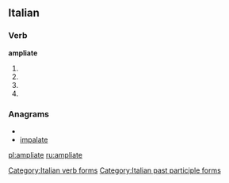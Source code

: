 ==Italian==

===Verb===
'''ampliate'''

# {{form of|[[second-person|Second-person]] [[plural]] [[present tense]]|[[ampliare#Italian|ampliare]]|lang=Italian}}
# {{form of|Second-person plural [[imperative]]|ampliare#Italian|ampliare|lang=Italian}}
# {{form of|Second-person plural [[present subjunctive]]|[[ampliare#Italian|ampliare]]|lang=Italian}}
# {{form of|[[feminine|Feminine]] plural|[[ampliato]]}}

===Anagrams===
* {{alphagram|aaeilmpt}}
* [[impalate#Italian|impalate]]

[[Category:Italian verb forms]]
[[Category:Italian past participle forms]]

[[pl:ampliate]]
[[ru:ampliate]]